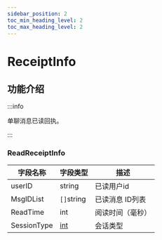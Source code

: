 ```yaml
---
sidebar_position: 2
toc_min_heading_level: 2
toc_max_heading_level: 2
---
```


# ReceiptInfo

## 功能介绍

:::info

单聊消息已读回执。

:::


### ReadReceiptInfo

| 字段名称    | 字段类型      | 描述        |
| ----------- | ------------- | ----------- |
| userID      | string        | 已读用户id    |
| MsgIDList   | `[]`string    | 已读消息 ID列表 |
| ReadTime    | int           | 阅读时间（毫秒）    |
| SessionType | [int](docs/sdks/enum/conversationType.mdx)           | 会话类型    |

